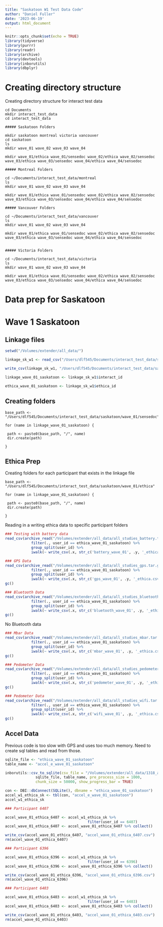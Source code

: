 ```yaml
---
title: "Saskatoon W1 Test Data Code"
author: "Daniel Fuller"
date: '2023-06-19'
output: html_document
---
```


```r
knitr::opts_chunk$set(echo = TRUE)
library(tidyverse)
library(purrr)
library(readr)
library(archive)
library(devtools)
library(inborutils)
library(dbplyr)
```

# Creating directory structure

Creating directory structure for interact test data

```{}
cd Documents
mkdir interact_test_data
cd interact_test_data

##### Saskatoon Folders

mkdir saskatoon montreal victoria vancouver
cd saskatoon
ls 
mkdir wave_01 wave_02 wave_03 wave_04

mkdir wave_01/ethica wave_01/sensedoc wave_02/ethica wave_02/sensedoc wave_03/ethica wave_03/sensedoc wave_04/ethica wave_04/sensedoc

##### Montreal Folders

cd ~/Documents/interact_test_data/montreal
ls 
mkdir wave_01 wave_02 wave_03 wave_04

mkdir wave_01/ethica wave_01/sensedoc wave_02/ethica wave_02/sensedoc wave_03/ethica wave_03/sensedoc wave_04/ethica wave_04/sensedoc

##### Vancouver Folders

cd ~/Documents/interact_test_data/vancouver
ls 
mkdir wave_01 wave_02 wave_03 wave_04

mkdir wave_01/ethica wave_01/sensedoc wave_02/ethica wave_02/sensedoc wave_03/ethica wave_03/sensedoc wave_04/ethica wave_04/sensedoc


##### Victoria Folders

cd ~/Documents/interact_test_data/victoria
ls 
mkdir wave_01 wave_02 wave_03 wave_04

mkdir wave_01/ethica wave_01/sensedoc wave_02/ethica wave_02/sensedoc wave_03/ethica wave_03/sensedoc wave_04/ethica wave_04/sensedoc
```

# Data prep for Saskatoon

# Wave 1 Saskatoon

## Linkage files

```r
setwd("/Volumes/extender/all_data/")

linkage_sk_w1 <- read_csv("/Users/dlf545/Documents/interact_test_data/saskatoon/wave_01/linkage.csv", n_max = 6)

write_csv(linkage_sk_w1, "/Users/dlf545/Documents/interact_test_data/saskatoon/wave_01/linkage_wave_01_saskatoon.csv")

linkage_wave_01_saskatoon <- linkage_sk_w1$interact_id

ethica_wave_01_saskatoon <- linkage_sk_w1$ethica_id
```

## Creating folders

```{}
base_path <- "/Users/dlf545/Documents/interact_test_data/saskatoon/wave_01/sensedoc"

for (name in linkage_wave_01_saskatoon) {

 path <- paste0(base_path, "/", name)
 dir.create(path)

}
```

## Ethica Prep

Creating folders for each participant that exists in the linkage file

```{}
base_path <- "/Users/dlf545/Documents/interact_test_data/saskatoon/wave_01/ethica"

for (name in linkage_wave_01_saskatoon) {

 path <- paste0(base_path, "/", name)
 dir.create(path)

}
```

Reading in a writing ethica data to specific participant folders

```r
### Testing with battery data
read_csv(archive_read("/Volumes/extender/all_data/all_studies_battery.tar.gz", file = "1318_battery.csv")) %>%
            filter(., user_id == ethica_wave_01_saskatoon) %>%
            group_split(user_id) %>%
            iwalk(~ write_csv(.x, str_c('battery_wave_01', .y, '_ethica.csv')))
```

```r
### GPS Data
read_csv(archive_read("/Volumes/extender/all_data/all_studies_gps.tar.gz", file = "1318_gps.csv")) %>%
            filter(., user_id == ethica_wave_01_saskatoon) %>%
            group_split(user_id) %>%
            iwalk(~ write_csv(.x, str_c('gps_wave_01', .y, '_ethica.csv')))
gc()
```

```r
### Bluetooth Data
read_csv(archive_read("/Volumes/extender/all_data/all_studies_bluetooth.tar.gz", file = "1318_bluetooth.csv")) %>%
            filter(., user_id == ethica_wave_01_saskatoon) %>%
            group_split(user_id) %>%
            iwalk(~ write_csv(.x, str_c('bluetooth_wave_01', .y, '_ethica.csv')))
gc()
```

No Bluetooth data

```r
### Mbar Data
read_csv(archive_read("/Volumes/extender/all_data/all_studies_mbar.tar.gz", file = "1318_mb_activity_rec.csv")) %>%
            filter(., user_id == ethica_wave_01_saskatoon) %>%
            group_split(user_id) %>%
            iwalk(~ write_csv(.x, str_c('mbar_wave_01', .y, '_ethica.csv')))
gc()
```

```r
### Pedometer Data
read_csv(archive_read("/Volumes/extender/all_data/all_studies_pedometer.tar.gz", file = "1318_pedometer.csv")) %>%
            filter(., user_id == ethica_wave_01_saskatoon) %>%
            group_split(user_id) %>%
            iwalk(~ write_csv(.x, str_c('pedometer_wave_01', .y, '_ethica.csv')))
gc()
```

```r
### Pedometer Data
read_csv(archive_read("/Volumes/extender/all_data/all_studies_wifi.tar.gz", file = "1318_wifi.csv")) %>%
            filter(., user_id == ethica_wave_01_saskatoon) %>%
            group_split(user_id) %>%
            iwalk(~ write_csv(.x, str_c('wifi_wave_01', .y, '_ethica.csv')))
gc()
```

## Accel Data

Previous code is too slow with GPS and uses too much memory. Need to create sql tables and read from those.

```r
sqlite_file <- "ethica_wave_01_saskatoon"
table_name <- "accel_e_wave_01_saskatoon"

inborutils::csv_to_sqlite(csv_file = "/Volumes/extender/all_data/1318_accelerometer.csv", 
              sqlite_file, table_name, pre_process_size = 1000, 
              chunk_size = 50000, show_progress_bar = TRUE)

con <- DBI::dbConnect(SQLite(), dbname = "ethica_wave_01_saskatoon")
accel_w1_ethica_sk <- tbl(con, "accel_e_wave_01_saskatoon")
accel_w1_ethica_sk

### Participant 6407

accel_wave_01_ethica_6407 <- accel_w1_ethica_sk %>% 
                                      filter(user_id == 6407) 
accel_wave_01_ethica_6407 <- accel_wave_01_ethica_6407 %>% collect()

write_csv(accel_wave_01_ethica_6407, "accel_wave_01_ethica_6407.csv")
rm(accel_wave_01_ethica_6407)

### Participant 6396

accel_wave_01_ethica_6396 <- accel_w1_ethica_sk %>% 
                                      filter(user_id == 6396) 
accel_wave_01_ethica_6396 <- accel_wave_01_ethica_6396 %>% collect()

write_csv(accel_wave_01_ethica_6396, "accel_wave_01_ethica_6396.csv")
rm(accel_wave_01_ethica_6396)

### Participant 6403

accel_wave_01_ethica_6403 <- accel_w1_ethica_sk %>% 
                                      filter(user_id == 6403) 
accel_wave_01_ethica_6403 <- accel_wave_01_ethica_6403 %>% collect()

write_csv(accel_wave_01_ethica_6403, "accel_wave_01_ethica_6403.csv")
rm(accel_wave_01_ethica_6403)

```